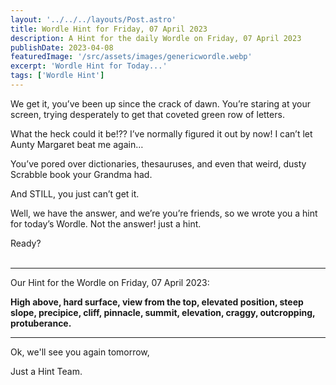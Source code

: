 ```yaml
---
layout: '../../../layouts/Post.astro'
title: Wordle Hint for Friday, 07 April 2023
description: A Hint for the daily Wordle on Friday, 07 April 2023
publishDate: 2023-04-08
featuredImage: '/src/assets/images/genericwordle.webp'
excerpt: 'Wordle Hint for Today...'
tags: ['Wordle Hint']
---
```


We get it, you’ve been up since the crack of dawn. You’re staring at your screen, trying desperately to get that coveted green row of letters. 

What the heck could it be!??
I’ve normally figured it out by now!
I can’t let Aunty Margaret beat me again… 

You’ve pored over dictionaries, thesauruses, and even that weird, dusty Scrabble book your Grandma had.

And STILL, you just can’t get it. 

Well, we have the answer, and we’re you’re friends, so we wrote you a hint for today’s Wordle.
Not the answer! just a hint. 

Ready?<br /><br />

----

Our Hint for the Wordle on Friday, 07 April 2023:

**High above, hard surface, view from the top, elevated position, steep slope, precipice, cliff, pinnacle, summit, elevation, craggy, outcropping, protuberance.**

----

Ok, we'll see you again tomorrow, 

Just a Hint Team.
